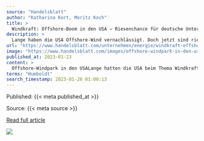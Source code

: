 ```yaml
---
source: "Handelsblatt"
author: "Katharina Kort, Moritz Koch"
title: >
  Windkraft: Offshore-Boom in den USA – Riesenchance für deutsche Unternehmen
description: >
  Lange haben die USA Offshore-Wind vernachlässigt. Doch jetzt sind riesige Windparks geplant. Davon profitieren deutsche Unternehmen, auch wenn es Hürden gibt.
url: "https://www.handelsblatt.com/unternehmen/energie/windkraft-offshore-boom-in-den-usa-riesenchance-fuer-deutsche-unternehmen/28928622.html"
image: "https://www.handelsblatt.com/images/offshore-windpark-in-den-usa/28933146/3-format2003.jpg"
published_at: 2023-01-23
content: >
  Offshore-Windpark in den USALange hatten die USA beim Thema Windkraft auf hoher See geschlafen, während die Europäer die Windparks vor ihren Küsten stark voranrieben.  (Foto: AP)   New York, Brüssel … [+1228 chars]
terms: "Humboldt"
search_timestamp: 2023-01-26 01:00:13
---
```



Published: {{< meta published_at >}}


Source: {{< meta source >}}


[Read full article]({{< meta url >}}){target='_blank'}



![](`r rmarkdown::metadata$image[1]`)
